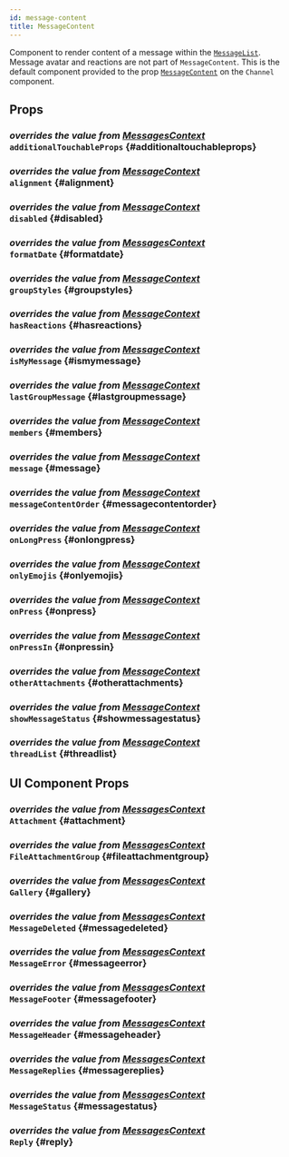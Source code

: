```yaml
---
id: message-content
title: MessageContent
---
```





Component to render content of a message within the [`MessageList`](../message-list-components/message-list.mdx). Message avatar and reactions are not part of `MessageContent`.
This is the default component provided to the prop [`MessageContent`](../../../ui-components/channel#messagecontent) on the `Channel` component.

## Props

### <div class="label description">_overrides the value from [MessagesContext](../../../ui-components/contexts/messages-context#additionaltouchableprops)_</div> `additionalTouchableProps` {#additionaltouchableprops}

<AdditionalTouchableProps />

### <div class="label description">_overrides the value from [MessageContext](../../../ui-components/contexts/message-context#alignment)_</div> `alignment` {#alignment}

<Alignment />

### <div class="label description">_overrides the value from [MessageContext](../../../ui-components/contexts/message-context#disabled)_</div> `disabled` {#disabled}

<Disabled />

### <div class="label description">_overrides the value from [MessagesContext](../../../ui-components/contexts/messages-context#formatdate)_</div> `formatDate` {#formatdate}

<FormatDate />

<!-- ### goToMessage -->

### <div class="label description">_overrides the value from [MessageContext](../../../ui-components/contexts/message-context#groupstyles)_</div> `groupStyles` {#groupstyles}

<GroupStyles />

### <div class="label description">_overrides the value from [MessageContext](../../../ui-components/contexts/message-context#hasreactions)_</div> `hasReactions` {#hasreactions}

<HasReactions />

### <div class="label description">_overrides the value from [MessageContext](../../../ui-components/contexts/message-context#ismymessage)_</div> `isMyMessage` {#ismymessage}

<IsMyMessage />

### <div class="label description">_overrides the value from [MessageContext](../../../ui-components/contexts/message-context#lastgroupmessage)_</div> `lastGroupMessage` {#lastgroupmessage}

<LastGroupMessage />

### <div class="label description">_overrides the value from [MessageContext](../../../ui-components/contexts/message-context#members)_</div> `members` {#members}

<Members />

### <div class="label description">_overrides the value from [MessageContext](../../../ui-components/contexts/message-context#message)_</div> `message` {#message}

<MessageProp />

### <div class="label description">_overrides the value from [MessageContext](../../../ui-components/contexts/message-context#messagecontentorder)_</div> `messageContentOrder` {#messagecontentorder}

<MessageContentOrder />

### <div class="label description">_overrides the value from [MessageContext](../../../ui-components/contexts/message-context#onlongpress)_</div> `onLongPress` {#onlongpress}

<OnLongPress />

### <div class="label description">_overrides the value from [MessageContext](../../../ui-components/contexts/message-context#onlyemojis)_</div> `onlyEmojis` {#onlyemojis}

<OnlyEmojis />

### <div class="label description">_overrides the value from [MessageContext](../../../ui-components/contexts/message-context#onpress)_</div> `onPress` {#onpress}

<OnPress />

### <div class="label description">_overrides the value from [MessageContext](../../../ui-components/contexts/message-context#onpressin)_</div> `onPressIn` {#onpressin}

<OnPressIn />

### <div class="label description">_overrides the value from [MessageContext](../../../ui-components/contexts/message-context#otherattachments)_</div> `otherAttachments` {#otherattachments}

<OtherAttachments />

<!-- ### preventPress -->

### <div class="label description">_overrides the value from [MessageContext](../../../ui-components/contexts/message-context#showmessagestatus)_</div> `showMessageStatus` {#showmessagestatus}

<ShowMessageStatus />

### <div class="label description">_overrides the value from [MessageContext](../../../ui-components/contexts/message-context#threadlist)_</div> `threadList` {#threadlist}

<ThreadList />

## UI Component Props

### <div class="label description">_overrides the value from [MessagesContext](../../../ui-components/contexts/messages-context#attachment)_</div> `Attachment` {#attachment}

<Attachment />

### <div class="label description">_overrides the value from [MessagesContext](../../../ui-components/contexts/messages-context#fileattachmentgroup)_</div> `FileAttachmentGroup` {#fileattachmentgroup}

<FileAttachmentGroup />

### <div class="label description">_overrides the value from [MessagesContext](../../../ui-components/contexts/messages-context#gallery)_</div> `Gallery` {#gallery}

<Gallery />

### <div class="label description">_overrides the value from [MessagesContext](../../../ui-components/contexts/messages-context#messagedeleted)_</div> `MessageDeleted` {#messagedeleted}

<MessageDeleted />

### <div class="label description">_overrides the value from [MessagesContext](../../../ui-components/contexts/messages-context#messageerror)_</div> `MessageError` {#messageerror}

<MessageError />

### <div class="label description">_overrides the value from [MessagesContext](../../../ui-components/contexts/messages-context#messagefooter)_</div> `MessageFooter` {#messagefooter}

<MessageFooter />

### <div class="label description">_overrides the value from [MessagesContext](../../../ui-components/contexts/messages-context#messageheader)_</div> `MessageHeader` {#messageheader}

<MessageHeader />

### <div class="label description">_overrides the value from [MessagesContext](../../../ui-components/contexts/messages-context#messagereplies)_</div> `MessageReplies` {#messagereplies}

<MessageReplies />

### <div class="label description">_overrides the value from [MessagesContext](../../../ui-components/contexts/messages-context#messagestatus)_</div> `MessageStatus` {#messagestatus}

<MessageStatus />

### <div class="label description">_overrides the value from [MessagesContext](../../../ui-components/contexts/messages-context#reply)_</div> `Reply` {#reply}

<Reply />
